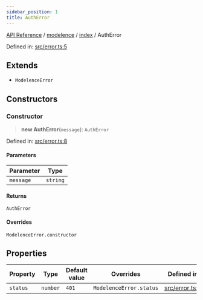 ```yaml
---
sidebar_position: 1
title: AuthError
---
```


[API Reference](/api-reference/modelence/index/classes/../../../index) / [modelence](/api-reference/modelence/index/classes/../../index) / [index](/api-reference/modelence/index/classes/../index) / AuthError

Defined in: [src/error.ts:5](https://github.com/modelence/modelence/blob/da8a100236747cbb5f621659811bb90f0af239d7/packages/modelence/src/error.ts#L5)

## Extends

- `ModelenceError`

## Constructors

### Constructor

> **new AuthError**(`message`): `AuthError`

Defined in: [src/error.ts:8](https://github.com/modelence/modelence/blob/da8a100236747cbb5f621659811bb90f0af239d7/packages/modelence/src/error.ts#L8)

#### Parameters

| Parameter | Type |
| ------ | ------ |
| `message` | `string` |

#### Returns

`AuthError`

#### Overrides

`ModelenceError.constructor`

## Properties

| Property | Type | Default value | Overrides | Defined in |
| ------ | ------ | ------ | ------ | ------ |
| <a id="status"></a> `status` | `number` | `401` | `ModelenceError.status` | [src/error.ts:6](https://github.com/modelence/modelence/blob/da8a100236747cbb5f621659811bb90f0af239d7/packages/modelence/src/error.ts#L6) |
